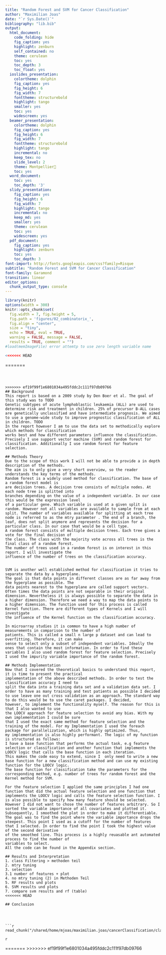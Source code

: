 ```yaml
---
title: "Random Forest and SVM for Cancer Classification"
author: "Maximilian Joas"
date: "`r Sys.Date()`"
bibliography: "lib.bib"
output:
  html_document:
    code_folding: hide
    fig_caption: yes
    highlight: zenburn
    self_contained: no
    theme: cerulean
    toc: yes
    toc_depth: 3
    toc_float: yes
  ioslides_presentation:
    colortheme: dolphin
    fig_caption: yes
    fig_height: 6
    fig_width: 7
    fonttheme: structurebold
    highlight: tango
    smaller: yes
    toc: yes
    widescreen: yes
  beamer_presentation:
    colortheme: dolphin
    fig_caption: yes
    fig_height: 6
    fig_width: 7
    fonttheme: structurebold
    highlight: tango
    incremental: no
    keep_tex: no
    slide_level: 2
    theme: Montpellier
    toc: yes
  word_document:
    toc: yes
    toc_depth: '3'
  slidy_presentation:
    fig_caption: yes
    fig_height: 6
    fig_width: 7
    highlight: tango
    incremental: no
    keep_md: yes
    smaller: yes
    theme: cerulean
    toc: yes
    widescreen: yes
  pdf_document:
    fig_caption: yes
    highlight: zenburn
    toc: yes
    toc_depth: 3
font-import: http://fonts.googleapis.com/css?family=Risque
subtitle: "Random Forest and SVM for Cancer Classification"
font-family: Garamond
transition: linear
editor_options: 
  chunk_output_type: console
---
```


```r
library(knitr)
options(width = 300)
knitr::opts_chunk$set(
  fig.width = 7, fig.height = 5, 
  fig.path = 'figures/02_combinatorix_',
  fig.align = "center", 
  size = "tiny", 
  echo = TRUE, eval = TRUE, 
  warning = FALSE, message = FALSE, 
  results = TRUE, comment = "")
#load(memImageFile) error attemtp to use zero length variable name

<<<<<<< HEAD
```

=======

```



>>>>>>> ef19f99f1e6801034a495fddc2c111f97db09766
## Background
This report is based on a 2009 study by Den Boer et al. The goal of this study was to TODO
Genetic subtypes of acute lymphoblastic leukaemia (ALL) are used to determine risk and treatment in children. 25% of precursor B-ALL cases are genetically unclassified and have intermediate prognosis. We aimed to use a genome-wide study to improve prognostic classification of ALL in children. TODO
In the report however I am to use the data set to methodically explore which methods for classification 
works best and how different parameters influence the classification. Precisely I use support vector machine (SVM) and random forest for classification. Additionally I use random forest for feature selection.

## Methods Theory
Due to the scope of this work I will not be able to provide a in depth description of the methods.
The aim is to only give a very short overview, so the reader understands the key terms of the methods.
Random forest is a widely used method for classification. The base of a random forest model is 
are decision trees. A decision tree consists of multiple nodes. At each node tree is splitted into 
branches depending on the value of a independent variable. In our case this would be the expression level
of a particular gene. Which variable is used at a given split is random. However not all variables are available to sample from at each split. The number of variables available for splitting at each tree node is referred to as the mtry parameter . The end of a branch, the leaf, does not split anymore and represents the decision for a particular class. In our case that would be a cell type. 
A random forest consists of multiple decision trees. Each tree gives a vote for the final decision of 
the class. The class with the majority vote across all trees is the final class of a random forest.
The number of trees used in a random forest is on interest in this report. I will investigate the 
influence of the number of trees on the classification accuracy.


SVM is another well established method for classification it tries to separate the data by a hyperplane.
The goal is that data points in different classes are as far away from the hyperplane as possible. The
data points nearest to the hyperplane are called support vectors. Often times the data points are not separable in their original dimension. Nevertheless it is always possible to separate the data in a higher dimension. Therefore we need a way to map the data points to a higher dimension. The function used for this process is called Kernel function. There are different types of Kernels and I will investigate
the influence of the Kernel function on the classification accuracy.

In microarray studies it is common to have a high number of measurements in comparison to the number of
patients. This is called a small n large p dataset and can lead to overfitting. Therefore, it can make
sense to select only a subset of independent variables. Ideally the ones that contain the most information. In order to find these variables I also used random forest for feature selection. Precisely
I used the impurity variable importance of the random forest.

## Methods Implementation
Now that I covered the theoretical basics to understand this report, it is time to present the practical
implementation of the above described methods. In order to test the classification accuracy I need to 
split the data into a training data set and a validation data set. I order to have as many training and test patients as possible I decided to use leave one out cross validation as an approach. The standard way to do this would be to use the caret packages. I decided,
however, to implement the functionality myself. The reason for this is that I also wanted to use
the LOOCV approach for feature selection to avoid any bias. With my own implementation I could be sure
that I used the exact same method for feature selection and the training of the model. For my Implementation I used the foreach package for parallelization, which is highly optimized. Thus,
my implementation is also highly performant. The logic of my function is structured as follows:
I have a base function that performs the actual task, e.g feature selection or classification and another function that implements the LOOCV logic that calls the base function in each iteration.
This makes the code easy to extend, since I  only need to write a new base function for a new classification method and can use my existing function for the LOOCV logic.
The base function for classification take the parameters for the corresponding method, e.g. number of trees for random forest and the Kernel method for SVM.

For the feature selection I applied the same principles I had one function that did the actual feature selection and one function that implements the LOOCV logic and calls the feature selection function. I is also possible to specify how many feature should be selected. However I did not want to chose the number of features arbitrary. So I sorted the variable importance of all covariates and plotted it. Subsequently, I smoothed the plot in order to make it differentiable. The goal was to find the point where the variable importance drops the steepest. This point I used as a cutoff for the number of features that I selected. In order to find the point I took the highest value of the second derivative
of the smoothed line. This process is a highly reuasable ant automated process to find the number of 
variables to select.
All the code can be found in the Appendix section.

## Results and Interpretation
1. class Filtering > methoden teil
2. mtry tuning
3. selection
3.1 number of features + plot
4. no mtry tuning (2) in Methoden Teil
5. RF results und plots
6. SVM results und plots
7. compare svm results and rf (table)
<<<<<<< HEAD

## Conclusion




```r
read_chunk("/shared/home/mjoas/maximilian.joas/cancerClassification/classification.R")

  ```
  
  ```r
  
    ```




=======
>>>>>>> ef19f99f1e6801034a495fddc2c111f97db09766



